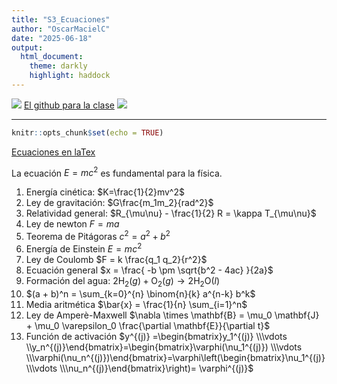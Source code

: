 ```yaml
---
title: "S3_Ecuaciones"
author: "OscarMacielC"
date: "2025-06-18"
output: 
  html_document:
    theme: darkly
    highlight: haddock
---
```


![](https://www.oscarmacielc.com/_next/image?url=%2F_next%2Fstatic%2Fmedia%2FOscarLogo.cdfce2e5.png&w=64&q=75) [El github para la clase](https://github.com/OscarMacielC/RHerramientasProductividad) ![](https://www.oscarmacielc.com/_next/image?url=%2F_next%2Fstatic%2Fmedia%2FOscarLogo.cdfce2e5.png&w=64&q=75)

---

```r
knitr::opts_chunk$set(echo = TRUE)
```


 [Ecuaciones en laTex](https://manualdelatex.com/tutoriales/ecuaciones)


La ecuación $E=mc^2$ es fundamental para la física.

1. Energía cinética: $K=\frac{1}{2}mv^2$
2. Ley de gravitación: $G\frac{m_1m_2}{rad^2}$
3. Relatividad general: $R_{\mu\nu} - \frac{1}{2} R  = \kappa T_{\mu\nu}$
4. Ley de newton $F = ma$
5. Teorema de Pitágoras $c^2 = a^2 + b^2$
6. Energía de Einstein $E = mc^2$
7. Ley de Coulomb $F = k \frac{q_1 q_2}{r^2}$
8. Ecuación general $x = \frac{ -b \pm \sqrt{b^2 - 4ac} }{2a}$
9. Formación del agua: $2\mathrm{H}_2(g) + \mathrm{O}_2(g) \rightarrow 2\mathrm{H}_2\mathrm{O}(l)$
10. $(a + b)^n = \sum_{k=0}^{n} \binom{n}{k} a^{n-k} b^k$
11. Media aritmética $\bar{x} = \frac{1}{n} \sum_{i=1}^n$
12. Ley de Amperè-Maxwell $\nabla \times \mathbf{B} = \mu_0 \mathbf{J} + \mu_0 \varepsilon_0 \frac{\partial \mathbf{E}}{\partial t}$
13. Función de activación $y^{(j)} =\begin{bmatrix}y_1^{(j)} \\\vdots \\y_n^{(j)}\end{bmatrix}=\begin{bmatrix}\varphi(\nu_1^{(j)}) \\\vdots \\\varphi(\nu_n^{(j)})\end{bmatrix}=\varphi\left(\begin{bmatrix}\nu_1^{(j)} \\\vdots \\\nu_n^{(j)}\end{bmatrix}\right)= \varphi^{(j)}$